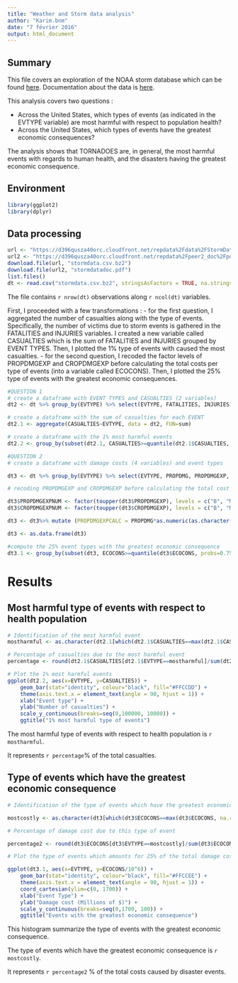 ```yaml
---
title: "Weather and Storm data analysis"
author: "Karim.bnm"
date: "7 février 2016"
output: html_document
---
```


## Summary

This file covers an exploration of the NOAA storm database which can be found [here](https://d396qusza40orc.cloudfront.net/repdata%2Fdata%2FStormData.csv.bz2).
Documentation about the data is [here](https://d396qusza40orc.cloudfront.net/repdata%2Fpeer2_doc%2Fpd01016005curr.pdf).

This analysis covers two questions :

- Across the United States, which types of events (as indicated in the EVTYPE variable) are most harmful with respect to population health?
- Across the United States, which types of events have the greatest economic consequences?

The analysis shows that TORNADOES are, in general, the most harmful events with regards to human health, and the disasters having the greatest economic consequence. 

## Environment

```r

library(ggplot2)
library(dplyr)

```

## Data processing

```r

url <- "https://d396qusza40orc.cloudfront.net/repdata%2Fdata%2FStormData.csv.bz2" #url to compressed datafile
url2 <- "https://d396qusza40orc.cloudfront.net/repdata%2Fpeer2_doc%2Fpd01016005curr.pdf" #url to the data documentation 
download.file(url, "stormdata.csv.bz2")
download.file(url2, "stormdatadoc.pdf")
list.files()
dt <- read.csv("stormdata.csv.bz2", stringsAsFactors = TRUE, na.strings = c("", "NA"))

```

The file contains `r nrow(dt)` observations along `r ncol(dt)` variables.

First, I proceeded with a few transformations :
- for the first question, I aggregated the number of casualties along with the type of events. Specifically, the number of victims due to storm events is gathered in the FATALITIES and INJURIES variables. I created a new variable called CASUALTIES which is the sum of FATALITIES and INJURIES grouped by EVENT TYPES. Then, I plotted the 1% type of events with caused the most casualties.
- for the second question, I recoded the factor levels of PROPDMGEXP and CROPDMGEXP before calculating the total costs per type of events (into a variable called ECOCONS). Then, I plotted the 25% type of events with the greatest economic consequences.

```r
#QUESTION 1
# create a dataframe with EVENT TYPES and CASUALTIES (2 variables)
dt2 <- dt %>% group_by(EVTYPE) %>% select(EVTYPE, FATALITIES, INJURIES) %>% mutate(CASUALTIES = FATALITIES + INJURIES, FATALITIES = FATALITIES, INJURIES = INJURIES) 

# create a dataframe with the sum of casualties for each EVENT
dt2.1 <- aggregate(CASUALTIES~EVTYPE, data = dt2, FUN=sum) 

# create a dataframe with the 1% most harmful events
dt2.2 <- group_by(subset(dt2.1, CASUALTIES>=quantile(dt2.1$CASUALTIES, probs=0.99)), EVTYPE)

#QUESTION 2
# create a dataframe with damage costs (4 variables) and event types

dt3 <- dt %>% group_by(EVTYPE) %>% select(EVTYPE, PROPDMG, PROPDMGEXP, CROPDMG, CROPDMGEXP)

# recoding PROPDMGEXP and CROPDMGEXP before calculating the total cost per event type

dt3$PROPDMGEXPNUM <- factor(toupper(dt3$PROPDMGEXP), levels = c("B", "M", "K", "H", ""), labels = c(10^9, 10^6, 10^3, 10^2, 0))
dt3$CROPDMGEXPNUM <- factor(toupper(dt3$CROPDMGEXP), levels = c("B", "M", "K", "" ), labels = c(10^9, 10^6, 10^3, 0))

dt3 <- dt3%>% mutate (PROPDMGEXPCALC = PROPDMG*as.numeric(as.character(PROPDMGEXPNUM)), CROPDMGEXPCALC = CROPDMG*as.numeric(as.character(CROPDMGEXPNUM))) %>% group_by(EVTYPE) %>% summarize(ECOCONS = sum(PROPDMGEXPCALC+CROPDMGEXPCALC))

dt3 <- as.data.frame(dt3)

#compute the 25% event types with the greatest economic consequence 
dt3.1 <- group_by(subset(dt3, ECOCONS>=quantile(dt3$ECOCONS, probs=0.75, na.rm=T)), EVTYPE)

```

# Results
## Most harmful type of events with respect to health population

```r

# Identification of the most harmful event
mostharmful <- as.character(dt2.1[which(dt2.1$CASUALTIES==max(dt2.1$CASUALTIES)),1])

# Percentage of casualties due to the most harmful event
percentage <- round(dt2.1$CASUALTIES[dt2.1$EVTYPE==mostharmful]/sum(dt2.1$CASUALTIES)*100,2)

# Plot the 1% most harmful events
ggplot(dt2.2, aes(x=EVTYPE, y=CASUALTIES)) + 
    geom_bar(stat="identity", colour="black", fill="#FFCCDD") + 
    theme(axis.text.x = element_text(angle = 90, hjust = 1)) +
    xlab("Event type") +
    ylab("Number of casualties") +
    scale_y_continuous(breaks=seq(0,100000, 10000)) +
    ggtitle("1% most harmful type of events")

```

The most harmful type of events with respect to health population is `r mostharmful`.

It represents `r percentage`% of the total casualties.

## Type of events which have the greatest economic consequence

```r

# Identification of the type of events which have the greatest economic consequences

mostcostly <- as.character(dt3[which(dt3$ECOCONS==max(dt3$ECOCONS, na.rm = TRUE)), 1])

# Percentage of damage cost due to this type of event

percentage2 <- round(dt3$ECOCONS[dt3$EVTYPE==mostcostly]/sum(dt3$ECOCONS, na.rm = T)*100, 2)

# Plot the type of events which amounts for 25% of the total damage cost.

ggplot(dt3.1, aes(x=EVTYPE, y=ECOCONS/10^6)) + 
    geom_bar(stat="identity", colour="black", fill="#FFCCEE") + 
    theme(axis.text.x = element_text(angle = 90, hjust = 1)) +
    coord_cartesian(ylim=c(0, 1700)) +
    xlab("Event Type") +
    ylab("Damage cost (Millions of $)") +
    scale_y_continuous(breaks=seq(0,1700, 100)) +
    ggtitle("Events with the greatest economic consequence")

```

This histogram summarize the type of events with the greatest economic consequence. 

The type of events which have the greatest economic consequence is `r mostcostly`.

It represents `r percentage2` % of the total costs caused by disaster events.